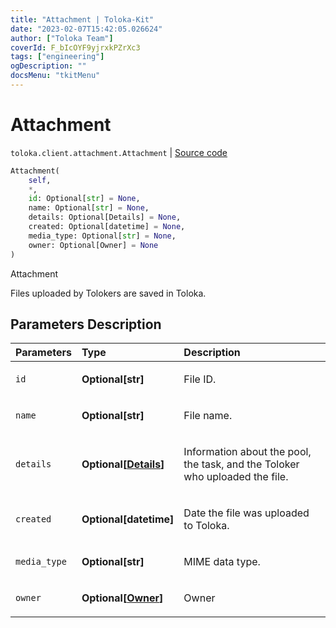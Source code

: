 ```yaml
---
title: "Attachment | Toloka-Kit"
date: "2023-02-07T15:42:05.026624"
author: ["Toloka Team"]
coverId: F_bIcOYF9yjrxkPZrXc3
tags: ["engineering"]
ogDescription: ""
docsMenu: "tkitMenu"
---
```


# Attachment
`toloka.client.attachment.Attachment` | [Source code](https://github.com/Toloka/toloka-kit/blob/v1.1.3/src/client/attachment.py#L14)

```python
Attachment(
    self,
    *,
    id: Optional[str] = None,
    name: Optional[str] = None,
    details: Optional[Details] = None,
    created: Optional[datetime] = None,
    media_type: Optional[str] = None,
    owner: Optional[Owner] = None
)
```

Attachment

Files uploaded by Tolokers are saved in Toloka.

## Parameters Description

| Parameters | Type | Description |
| :----------| :----| :-----------|
`id`|**Optional\[str\]**|<p>File ID.</p>
`name`|**Optional\[str\]**|<p>File name.</p>
`details`|**Optional\[[Details](/docs-new/toloka-kit/reference/toloka.client.attachment.Attachment.Details)\]**|<p>Information about the pool, the task, and the Toloker who uploaded the file.</p>
`created`|**Optional\[datetime\]**|<p>Date the file was uploaded to Toloka.</p>
`media_type`|**Optional\[str\]**|<p>MIME data type.</p>
`owner`|**Optional\[[Owner](/docs-new/toloka-kit/reference/toloka.client.owner.Owner)\]**|<p>Owner</p>
